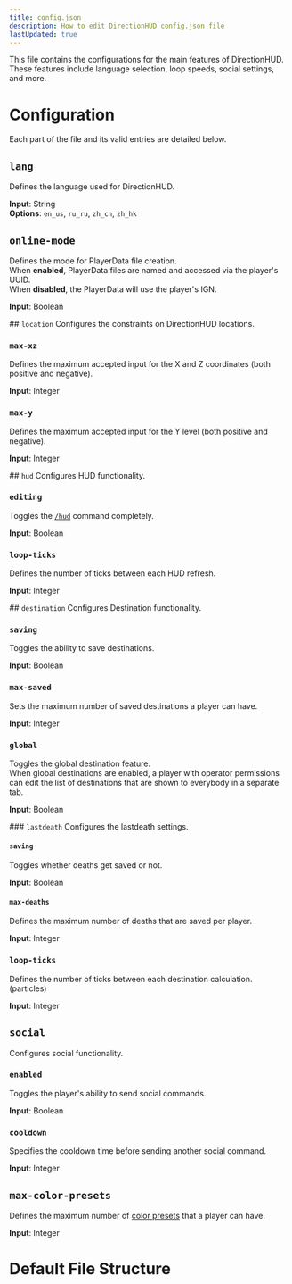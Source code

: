 ```yaml
---
title: config.json
description: How to edit DirectionHUD config.json file
lastUpdated: true
---
```


This file contains the configurations for the main features of DirectionHUD. 
These features include language selection, loop speeds, social settings, and more.

# Configuration 

Each part of the file and its valid entries are detailed below.

## <code>lang</code>
Defines the language used for DirectionHUD.
<p>
    <b>Input</b>: String<br/>
    <b>Options</b>:
    <code>en_us</code>,
    <code>ru_ru</code>,
    <code>zh_cn</code>,
    <code>zh_hk</code>
</p>

## <code>online-mode</code>
Defines the mode for PlayerData file creation. <br/>
When <b>enabled</b>, PlayerData files are named and accessed via the player's <tooltip term="UUID">UUID</tooltip>. <br/>
When <b>disabled</b>, the PlayerData will use the player's <tooltip term="IGN">IGN</tooltip>.

<p><b>Input</b>: Boolean</p>

<Card>
## <code>location</code>
Configures the constraints on DirectionHUD locations.

### <code>max-xz</code>
Defines the maximum accepted input for the X and Z coordinates (both positive and negative).
<p><b>Input</b>: Integer</p>

### <code>max-y</code>
Defines the maximum accepted input for the Y level (both positive and negative).
<p><b>Input</b>: Integer</p>
</Card>

<Card>
## <code>hud</code>
Configures HUD functionality.

### <code>editing</code>
Toggles the <a href="index.mdx"><code>/hud</code></a> command completely.
<p><b>Input</b>: Boolean</p>

### <code>loop-ticks</code>
Defines the number of ticks between each HUD refresh.
<p><b>Input</b>: Integer</p>

</Card>

<Card>
## <code>destination</code>
Configures Destination functionality.

### <code>saving</code>
Toggles the ability to save destinations.
<p><b>Input</b>: Boolean</p>

### <code>max-saved</code>
Sets the maximum number of saved destinations a player can have.
<p><b>Input</b>: Integer</p>

### <code>global</code>
Toggles the global destination feature. <br/>
When global destinations are enabled, a player with operator permissions can edit the list of destinations that are shown to everybody in a separate tab. <br/>
<p><b>Input</b>: Boolean</p>

<Card>
### <code>lastdeath</code>
Configures the lastdeath settings.

#### <code>saving</code>
Toggles whether deaths get saved or not.
<p><b>Input</b>: Boolean</p>

#### <code>max-deaths</code>
Defines the maximum number of deaths that are saved per player.
<p><b>Input</b>: Integer</p>

</Card>

### <code>loop-ticks</code>
Defines the number of ticks between each destination calculation. (particles)
<p><b>Input</b>: Integer</p>

</Card>

<Card>

## <code>social</code>
Configures social functionality.
### <code>enabled</code>
Toggles the player's ability to send social commands.
<p><b>Input</b>: Boolean</p>

### <code>cooldown</code>
Specifies the cooldown time before sending another social command.
<p><b>Input</b>: Integer</p>

</Card>

## <code>max-color-presets</code>
Defines the maximum number of <a href="index.mdx">color presets</a> that a player can have.
<p><b>Input</b>: Integer</p>

# Default File Structure


<Code code={importedCode} lang="json" title="config.json" />